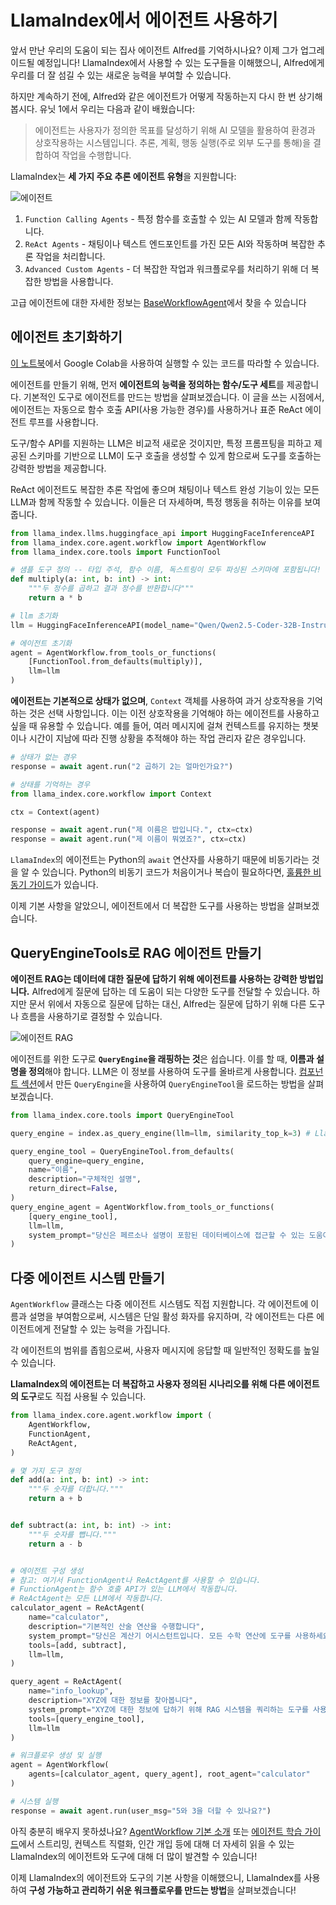 # LlamaIndex에서 에이전트 사용하기

앞서 만난 우리의 도움이 되는 집사 에이전트 Alfred를 기억하시나요? 이제 그가 업그레이드될 예정입니다!
LlamaIndex에서 사용할 수 있는 도구들을 이해했으니, Alfred에게 우리를 더 잘 섬길 수 있는 새로운 능력을 부여할 수 있습니다.

하지만 계속하기 전에, Alfred와 같은 에이전트가 어떻게 작동하는지 다시 한 번 상기해봅시다.
유닛 1에서 우리는 다음과 같이 배웠습니다:

> 에이전트는 사용자가 정의한 목표를 달성하기 위해 AI 모델을 활용하여 환경과 상호작용하는 시스템입니다. 추론, 계획, 행동 실행(주로 외부 도구를 통해)을 결합하여 작업을 수행합니다.

LlamaIndex는 **세 가지 주요 추론 에이전트 유형**을 지원합니다:

![에이전트](https://huggingface.co/datasets/agents-course/course-images/resolve/main/en/unit2/llama-index/agents.png)

1. `Function Calling Agents` - 특정 함수를 호출할 수 있는 AI 모델과 함께 작동합니다.
2. `ReAct Agents` - 채팅이나 텍스트 엔드포인트를 가진 모든 AI와 작동하며 복잡한 추론 작업을 처리합니다.
3. `Advanced Custom Agents` - 더 복잡한 작업과 워크플로우를 처리하기 위해 더 복잡한 방법을 사용합니다.

<Tip>고급 에이전트에 대한 자세한 정보는 <a href="https://github.com/run-llama/llama_index/blob/main/llama-index-core/llama_index/core/agent/workflow/base_agent.py">BaseWorkflowAgent</a>에서 찾을 수 있습니다</Tip>

## 에이전트 초기화하기

<Tip>
<a href="https://huggingface.co/agents-course/notebooks/blob/main/unit2/llama-index/agents.ipynb" target="_blank">이 노트북</a>에서 Google Colab을 사용하여 실행할 수 있는 코드를 따라할 수 있습니다.
</Tip>

에이전트를 만들기 위해, 먼저 **에이전트의 능력을 정의하는 함수/도구 세트**를 제공합니다.
기본적인 도구로 에이전트를 만드는 방법을 살펴보겠습니다. 이 글을 쓰는 시점에서, 에이전트는 자동으로 함수 호출 API(사용 가능한 경우)를 사용하거나 표준 ReAct 에이전트 루프를 사용합니다.

도구/함수 API를 지원하는 LLM은 비교적 새로운 것이지만, 특정 프롬프팅을 피하고 제공된 스키마를 기반으로 LLM이 도구 호출을 생성할 수 있게 함으로써 도구를 호출하는 강력한 방법을 제공합니다.

ReAct 에이전트도 복잡한 추론 작업에 좋으며 채팅이나 텍스트 완성 기능이 있는 모든 LLM과 함께 작동할 수 있습니다. 이들은 더 자세하며, 특정 행동을 취하는 이유를 보여줍니다.

```python
from llama_index.llms.huggingface_api import HuggingFaceInferenceAPI
from llama_index.core.agent.workflow import AgentWorkflow
from llama_index.core.tools import FunctionTool

# 샘플 도구 정의 -- 타입 주석, 함수 이름, 독스트링이 모두 파싱된 스키마에 포함됩니다!
def multiply(a: int, b: int) -> int:
    """두 정수를 곱하고 결과 정수를 반환합니다"""
    return a * b

# llm 초기화
llm = HuggingFaceInferenceAPI(model_name="Qwen/Qwen2.5-Coder-32B-Instruct")

# 에이전트 초기화
agent = AgentWorkflow.from_tools_or_functions(
    [FunctionTool.from_defaults(multiply)],
    llm=llm
)
```

**에이전트는 기본적으로 상태가 없으며**, `Context` 객체를 사용하여 과거 상호작용을 기억하는 것은 선택 사항입니다.
이는 이전 상호작용을 기억해야 하는 에이전트를 사용하고 싶을 때 유용할 수 있습니다. 예를 들어, 여러 메시지에 걸쳐 컨텍스트를 유지하는 챗봇이나 시간이 지남에 따라 진행 상황을 추적해야 하는 작업 관리자 같은 경우입니다.

```python
# 상태가 없는 경우
response = await agent.run("2 곱하기 2는 얼마인가요?")

# 상태를 기억하는 경우
from llama_index.core.workflow import Context

ctx = Context(agent)

response = await agent.run("제 이름은 밥입니다.", ctx=ctx)
response = await agent.run("제 이름이 뭐였죠?", ctx=ctx)
```

`LlamaIndex`의 에이전트는 Python의 `await` 연산자를 사용하기 때문에 비동기라는 것을 알 수 있습니다. Python의 비동기 코드가 처음이거나 복습이 필요하다면, [훌륭한 비동기 가이드](https://docs.llamaindex.ai/en/stable/getting_started/async_python/)가 있습니다.

이제 기본 사항을 알았으니, 에이전트에서 더 복잡한 도구를 사용하는 방법을 살펴보겠습니다.

## QueryEngineTools로 RAG 에이전트 만들기

**에이전트 RAG는 데이터에 대한 질문에 답하기 위해 에이전트를 사용하는 강력한 방법입니다.** Alfred에게 질문에 답하는 데 도움이 되는 다양한 도구를 전달할 수 있습니다.
하지만 문서 위에서 자동으로 질문에 답하는 대신, Alfred는 질문에 답하기 위해 다른 도구나 흐름을 사용하기로 결정할 수 있습니다.

![에이전트 RAG](https://huggingface.co/datasets/agents-course/course-images/resolve/main/en/unit2/llama-index/agentic-rag.png)

에이전트를 위한 도구로 **`QueryEngine`을 래핑하는 것**은 쉽습니다.
이를 할 때, **이름과 설명을 정의**해야 합니다. LLM은 이 정보를 사용하여 도구를 올바르게 사용합니다.
[컴포넌트 섹션](components)에서 만든 `QueryEngine`을 사용하여 `QueryEngineTool`을 로드하는 방법을 살펴보겠습니다.

```python
from llama_index.core.tools import QueryEngineTool

query_engine = index.as_query_engine(llm=llm, similarity_top_k=3) # LlamaIndex의 컴포넌트 섹션에서 보여준 대로

query_engine_tool = QueryEngineTool.from_defaults(
    query_engine=query_engine,
    name="이름",
    description="구체적인 설명",
    return_direct=False,
)
query_engine_agent = AgentWorkflow.from_tools_or_functions(
    [query_engine_tool],
    llm=llm,
    system_prompt="당신은 페르소나 설명이 포함된 데이터베이스에 접근할 수 있는 도움이 되는 어시스턴트입니다."
)
```

## 다중 에이전트 시스템 만들기

`AgentWorkflow` 클래스는 다중 에이전트 시스템도 직접 지원합니다. 각 에이전트에 이름과 설명을 부여함으로써, 시스템은 단일 활성 화자를 유지하며, 각 에이전트는 다른 에이전트에게 전달할 수 있는 능력을 가집니다.

각 에이전트의 범위를 좁힘으로써, 사용자 메시지에 응답할 때 일반적인 정확도를 높일 수 있습니다.

**LlamaIndex의 에이전트는 더 복잡하고 사용자 정의된 시나리오를 위해 다른 에이전트의 도구**로도 직접 사용될 수 있습니다.

```python
from llama_index.core.agent.workflow import (
    AgentWorkflow,
    FunctionAgent,
    ReActAgent,
)

# 몇 가지 도구 정의
def add(a: int, b: int) -> int:
    """두 숫자를 더합니다."""
    return a + b


def subtract(a: int, b: int) -> int:
    """두 숫자를 뺍니다."""
    return a - b


# 에이전트 구성 생성
# 참고: 여기서 FunctionAgent나 ReActAgent를 사용할 수 있습니다.
# FunctionAgent는 함수 호출 API가 있는 LLM에서 작동합니다.
# ReActAgent는 모든 LLM에서 작동합니다.
calculator_agent = ReActAgent(
    name="calculator",
    description="기본적인 산술 연산을 수행합니다",
    system_prompt="당신은 계산기 어시스턴트입니다. 모든 수학 연산에 도구를 사용하세요.",
    tools=[add, subtract],
    llm=llm,
)

query_agent = ReActAgent(
    name="info_lookup",
    description="XYZ에 대한 정보를 찾아봅니다",
    system_prompt="XYZ에 대한 정보에 답하기 위해 RAG 시스템을 쿼리하는 도구를 사용하세요",
    tools=[query_engine_tool],
    llm=llm
)

# 워크플로우 생성 및 실행
agent = AgentWorkflow(
    agents=[calculator_agent, query_agent], root_agent="calculator"
)

# 시스템 실행
response = await agent.run(user_msg="5와 3을 더할 수 있나요?")
```

<Tip>아직 충분히 배우지 못하셨나요? <a href="https://docs.llamaindex.ai/en/stable/examples/agent/agent_workflow_basic/">AgentWorkflow 기본 소개</a> 또는 <a href="https://docs.llamaindex.ai/en/stable/understanding/agent/">에이전트 학습 가이드</a>에서 스트리밍, 컨텍스트 직렬화, 인간 개입 등에 대해 더 자세히 읽을 수 있는 LlamaIndex의 에이전트와 도구에 대해 더 많이 발견할 수 있습니다!</Tip>

이제 LlamaIndex의 에이전트와 도구의 기본 사항을 이해했으니, LlamaIndex를 사용하여 **구성 가능하고 관리하기 쉬운 워크플로우를 만드는 방법**을 살펴보겠습니다! 